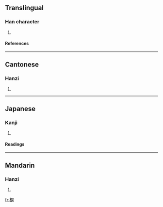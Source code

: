 ==Translingual==
===Han character===
{{Han char|rn=75|rad=木|as=10|sn=14|four=4798<sub>0</sub>|canj=木月日金 (DBAC)}}
# {{defn|Han|sort=木10}}
====References====
{{Han ref|kx=0543.230|dkj=15244|dj=0931.100|hdz=21270.110|uh=69A0|ud=27040|bh=E240|bd=57920}}

----
==Cantonese==
===Hanzi===
{{yue-hanzi|jyut=|y=ming4}}
# {{defn|Cantonese}}

----
==Japanese==
===Kanji===
{{ja-kanji|grade=|rs=木10}}
# {{defn|Japanese}} 
====Readings====
{{ja-readings|on=[[べい]] (bei), [[みょう]] (myō)|kun=}}

----
==Mandarin==
===Hanzi===
{{cmn-hanzi|pin=[[mīng]] ([[ming1]])|wg=ming<sup>1</sup>}}
# {{defn|Mandarin}}

[[fr:榠]]